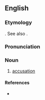 ==English==

===Etymology===
{{etyl|fro}} {{term|acusement|lang=fro}}. See also {{term|accuse}}.

===Pronunciation===
{{rfp}}

===Noun===
{{en-noun}}

# {{obsolete}} [[accusation]] {{i|[[Chaucer]]}}

====References====
* {{R:1913}}